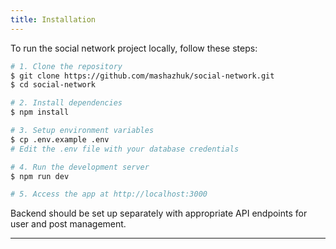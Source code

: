 ```yaml
---
title: Installation
---
```



To run the social network project locally, follow these steps:

```bash
# 1. Clone the repository
$ git clone https://github.com/mashazhuk/social-network.git
$ cd social-network

# 2. Install dependencies
$ npm install

# 3. Setup environment variables
$ cp .env.example .env
# Edit the .env file with your database credentials

# 4. Run the development server
$ npm run dev

# 5. Access the app at http://localhost:3000
```

Backend should be set up separately with appropriate API endpoints for user and post management.

---
